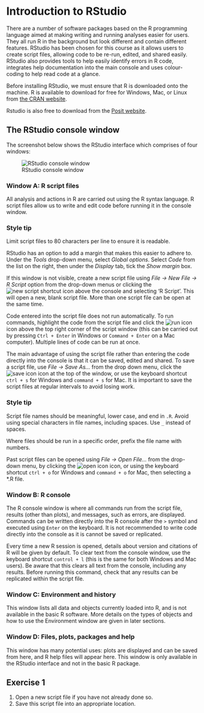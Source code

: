 # Introduction to RStudio

There are a number of software packages based on the R programming language aimed at making writing and running analyses easier for users. They all run R in the background but look different and contain different features. RStudio has been chosen for this course as it allows users to create script files, allowing code to be re-run, edited, and shared easily. RStudio also provides tools to help easily identify errors in R code, integrates help documentation into the main console and uses colour-coding to help read code at a glance. 

Before installing RStudio, we must ensure that R is downloaded onto the machine. R is available to download for free for Windows, Mac, or Linux from [the CRAN website](https://cran.r-project.org/).

Rstudio is also free to download from the [Posit website](https://posit.co/).

## The RStudio console window
The screenshot below shows the RStudio interface which comprises of four windows: 

![RStudio console window](img/rstudio_console.png)

### Window A: R script files
All analysis and actions in R are carried out using the R syntax language. R script files allow us to write and edit code before running it in the console window. 

:::{.callout-tip}
### Style tip

Limit script files to 80 characters per line to ensure it is readable. 

RStudio has an option to add a margin that makes this easier to adhere to. Under the *Tools* drop-down menu, select *Global options*. Select *Code* from the list on the right, then under the *Display* tab, tick the *Show margin* box.
:::

If this window is not visible, create a new script file using *File -> New File -> R Script* option from the drop-down menus or clicking the ![new script shortcut](img/new_script.png) icon above the console and selecting 'R Script'. This will open a new, blank script file. More than one script file can be open at the same time.

Code entered into the script file does not run automatically. To run commands, highlight the code from the script file and click the ![run icon](img/run_icon.png) icon above the top right corner of the script window (this can be carried out by pressing `Ctrl + Enter` in Windows or `Command + Enter` on a Mac computer). Multiple lines of code can be run at once.

The main advantage of using the script file rather than entering the code directly into the console is that it can be saved, edited and shared. To save a script file, use *File -> Save As…* from the drop down menu, click the ![save icon](img/save_icon.png) icon at the top of the window, or use the keyboard shortcut `ctrl + s` for Windows and `command + s` for Mac. It is important to save the script files at regular intervals to avoid losing work. 

:::{.callout-tip}
### Style tip

Script file names should be meaningful, lower case, and end in `.R`. Avoid using special characters in file names, including spaces. Use `_` instead of spaces.

Where files should be run in a specific order, prefix the file name with numbers.
:::


Past script files can be opened using *File -> Open File…* from the drop-down menu, by clicking the ![open icon](img/open_icon.png) icon, or using the keyboard shortcut `ctrl + o` for Windows and `command + o` for Mac, then selecting a *.R file. 


### Window B: R console
The R console window is where all commands run from the script file, results (other than plots), and messages, such as errors, are displayed. Commands can be written directly into the R console after the `>` symbol and executed using `Enter` on the keyboard. It is not recommended to write code directly into the console as it is cannot be saved or replicated.

Every time a new R session is opened, details about version and citations of R will be given by default. To clear text from the console window, use the keyboard shortcut `control + l` (this is the same for both Windows and Mac users). Be aware that this clears all text from the console, including any results. Before running this command, check that any results can be replicated within the script file. 

### Window C: Environment and history
This window lists all data and objects currently loaded into R, and is not available in the basic R software. More details on the types of objects and how to use the Environment window are given in later sections.

### Window D: Files, plots, packages and help
This window has many potential uses: plots are displayed and can be saved from here, and R help files will appear here. This window is only available in the RStudio interface and not in the basic R package.

## Exercise 1

1. Open a new script file if you have not already done so.
2. Save this script file into an appropriate location.
